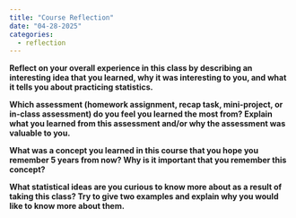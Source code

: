 ```yaml
---
title: "Course Reflection"
date: "04-28-2025"
categories:
  - reflection
---
```


**Reflect on your overall experience in this class by describing an interesting idea that you learned, why it was interesting to you, and what it tells you about practicing statistics.**


**Which assessment (homework assignment, recap task, mini-project, or in-class assessment) do you feel you learned the most from? Explain what you learned from this assessment and/or why the assessment was valuable to you.**

**What was a concept you learned in this course that you hope you remember 5 years from now? Why is it important that you remember this concept?**

**What statistical ideas are you curious to know more about as a result of taking this class? Try to give two examples and explain why you would like to know more about them.**
